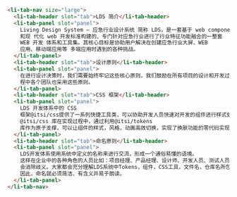 ```html
<li-tab-nav size="large">
  <li-tab-header slot="tab">LDS 简介</li-tab-header>
  <li-tab-panel slot="panel">
    Living Design System — 应急行业设计系统 简称 LDS，是一套基于 web component
    和现 代化 web 开发标准构建的、专门针对应急行业进行了行业特征功能融合的一整套
    WEB 开发 体系和工具集。其核心目标是协助用户解决在创建应急行业大屏、WEB
    应用、移动端应用等 多端应用时遇到的各种挑战。
  </li-tab-panel>
  <li-tab-header slot="tab">设计原则</li-tab-header>
  <li-tab-panel slot="panel">
    在进行设计决策时，我们需要始终牢记这些核心原则，我们鼓励在所有项目的设计和开发过
    程中各个团队也采用这些原则。
  </li-tab-panel>
  <li-tab-header slot="tab">CSS 框架</li-tab-header>
  <li-tab-panel slot="panel">
    LDS 开发体系中的 CSS
    框架@itsi/css提供了一系列快捷工具类，可以协助开发人员快速对开发的组件进行样式处理。
    @itsi/css 库在实现过程中，通过利用@itsi/tokens
    库作为原子支撑，可以让组件的样式，风格，动画高效切换，实现了换肤功能的零代码实现
  </li-tab-panel>
  <li-tab-header slot="tab">命名原则</li-tab-header>
  <li-tab-panel slot="panel">
    LDS开发体系使用系统中定义的名称来进行交流，形成一个通俗易懂的语境。
    这样在企业中的各种角色的人员比如：项目经理、产品经理、设计师、开发人员、测试人员、部署人员、售后支持等进行沟通交流的时候，
    会消除歧义。大家都会充分理解LDS系统中Tokens，组件，CSS工具，文件名，仓库名所包含的各种含义。
    因此，命名就必须简洁、有含义并易于朗读。
  </li-tab-panel>
</li-tab-nav>
```
